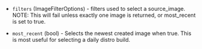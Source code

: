 <!-- Code generated from the comments of the ImageFilter struct in builder/ecs/run_config.go; DO NOT EDIT MANUALLY -->

- `filters` (ImageFilterOptions) - filters used to select a source_image. NOTE: This will fail unless
  exactly one image is returned, or most_recent is set to true.

- `most_recent` (bool) - Selects the newest created image when true. This is most useful for
  selecting a daily distro build.

<!-- End of code generated from the comments of the ImageFilter struct in builder/ecs/run_config.go; -->
